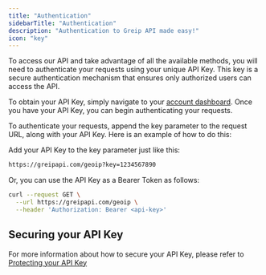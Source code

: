 ```yaml
---
title: "Authentication"
sidebarTitle: "Authentication"
description: "Authentication to Greip API made easy!"
icon: "key"
---
```


To access our API and take advantage of all the available methods, you will need to authenticate your requests using your unique API Key. This key is a secure authentication mechanism that ensures only authorized users can access the API.

To obtain your API Key, simply navigate to your [account dashboard](https://dashboard.greip.io/home). Once you have your API Key, you can begin authenticating your requests.

To authenticate your requests, append the key parameter to the request URL, along with your API Key. Here is an example of how to do this:

Add your API Key to the key parameter just like this:

```bash
https://greipapi.com/geoip?key=1234567890
```

Or, you can use the API Key as a Bearer Token as follows:

```bash cURL
curl --request GET \
  --url https://greipapi.com/geoip \
  --header 'Authorization: Bearer <api-key>'
```

## Securing your API Key

For more information about how to secure your API Key, please refer to [Protecting your API Key]()
